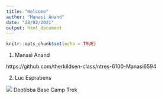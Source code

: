 ```yaml
---
title: "Welcome"
author: "Manasi Anand"
date: "28/02/2021"
output: html_document
---
```


```r
knitr::opts_chunk$set(echo = TRUE)
```

1) Manasi Anand

https://github.com/therkildsen-class/ntres-6100-Manasi6594

2) Luc Esprabens

![](https://www.bikatadventures.com/images/Gallery/IMG1000X548/img-deo-tibba-base-camp-trek2039-Bikat-Adventures.jpg)
Deotibba Base Camp Trek
